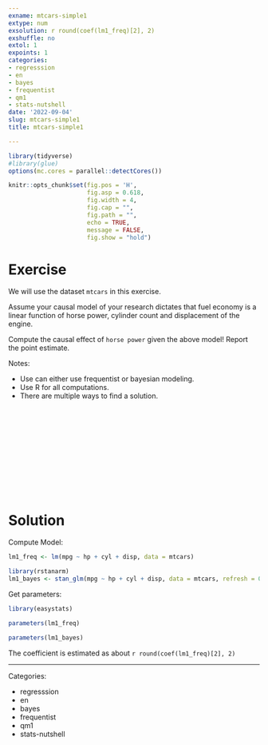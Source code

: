 ```yaml
---
exname: mtcars-simple1
extype: num
exsolution: r round(coef(lm1_freq)[2], 2)
exshuffle: no
extol: 1
expoints: 1
categories:
- regresssion
- en
- bayes
- frequentist
- qm1
- stats-nutshell
date: '2022-09-04'
slug: mtcars-simple1
title: mtcars-simple1

---
```





```r
library(tidyverse)
#library(glue)
options(mc.cores = parallel::detectCores())

```


```r
knitr::opts_chunk$set(fig.pos = 'H',
                      fig.asp = 0.618,
                      fig.width = 4,
                      fig.cap = "", 
                      fig.path = "",
                      echo = TRUE,
                      message = FALSE,
                      fig.show = "hold")
```






# Exercise

We will use the dataset `mtcars` in this exercise.

Assume your causal model of your research dictates that fuel economy is a linear function of horse power, cylinder count and displacement of the engine.

Compute the causal effect of `horse power` given the above model! Report the point estimate.


Notes:

- Use can either use frequentist or bayesian modeling.
- Use R for all computations.
- There are multiple ways to find a solution.



</br>
</br>
</br>
</br>
</br>
</br>
</br>
</br>
</br>
</br>

# Solution

Compute Model:

```r
lm1_freq <- lm(mpg ~ hp + cyl + disp, data = mtcars)

library(rstanarm)
lm1_bayes <- stan_glm(mpg ~ hp + cyl + disp, data = mtcars, refresh = 0)
```


Get parameters:

```r
library(easystats)
```


```r
parameters(lm1_freq)
```

```r
parameters(lm1_bayes)
```


The coefficient is estimated as about `r round(coef(lm1_freq)[2], 2)`



---

Categories: 

- regresssion
- en
- bayes
- frequentist
- qm1
- stats-nutshell

